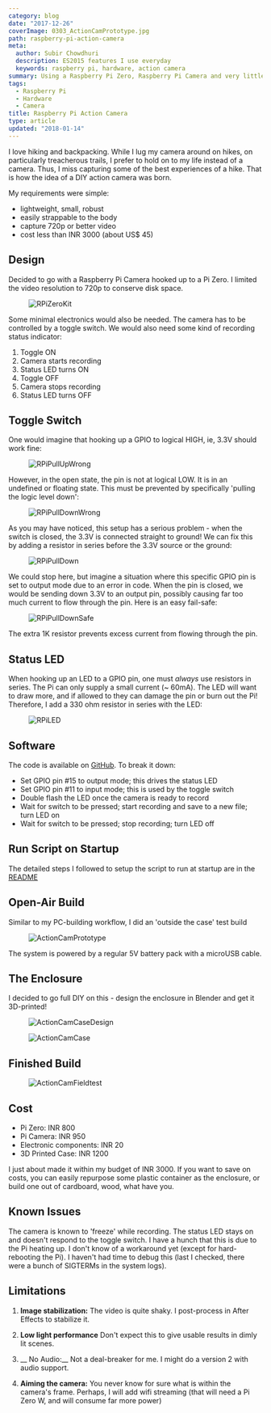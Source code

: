 ```yaml
---
category: blog
date: "2017-12-26"
coverImage: 0303_ActionCamPrototype.jpg
path: raspberry-pi-action-camera
meta:
  author: Subir Chowdhuri
  description: ES2015 features I use everyday
  keywords: raspberry pi, hardware, action camera
summary: Using a Raspberry Pi Zero, Raspberry Pi Camera and very little circuitry, I built a "Poor Man's Action Camera", which can capture 720p (or better) videos.
tags:
  - Raspberry Pi
  - Hardware
  - Camera
title: Raspberry Pi Action Camera
type: article
updated: "2018-01-14"
---
```


I love hiking and backpacking. While I lug my camera around on hikes, on particularly treacherous trails, I prefer to hold on to my life instead of a camera. Thus, I miss capturing some of the best experiences of a hike. That is how the idea of a DIY action camera was born.

My requirements were simple:

- lightweight, small, robust
- easily strappable to the body
- capture 720p or better video
- cost less than INR 3000 (about US$ 45)


## Design

Decided to go with a Raspberry Pi Camera hooked up to a Pi Zero. I limited the video resolution to 720p to conserve disk space.

<Figure>

![RPiZeroKit](PiZeroKit.jpg)

</Figure>

Some minimal electronics would also be needed. The camera has to be controlled by a toggle switch. We would also need some kind of recording status indicator:

1. Toggle ON
2. Camera starts recording
3. Status LED turns ON
4. Toggle OFF
5. Camera stops recording
6. Status LED turns OFF


## Toggle Switch

One would imagine that hooking up a GPIO to logical HIGH, ie, 3.3V should work fine:

<Figure>

![RPiPullUpWrong](PullUp_Wrong.png)

</Figure>

However, in the open state, the pin is not at logical LOW. It is in an undefined or floating state. This must be prevented by specifically 'pulling the logic level down':

<Figure>

![RPiPullDownWrong](PullDown_Wrong.png)

</Figure>

As you may have noticed, this setup has a serious problem - when the switch is closed, the 3.3V is connected straight to ground! We can fix this by adding a resistor in series before the 3.3V source or the ground:

<Figure>

![RPiPullDown](PullDown.png)

</Figure>

We could stop here, but imagine a situation where this specific GPIO pin is set to output mode due to an error in code. When the pin is closed, we would be sending down 3.3V to an output pin, possibly causing far too much current to flow through the pin. Here is an easy fail-safe:

<Figure>

![RPiPullDownSafe](PullDownWithSafety.png)

</Figure>

The extra 1K resistor prevents excess current from flowing through the pin.

## Status LED

When hooking up an LED to a GPIO pin, one must _always_ use resistors in series. The Pi can only supply a small current (~ 60mA). The LED will want to draw more, and if allowed to they can damage the pin or burn out the Pi! Therefore, I add a 330 ohm resistor in series with the LED:

<Figure>

![RPiLED](LED.png)

</Figure>

## Software

The code is available on [GitHub](https://github.com/schowdhuri/axn-cam/).
To break it down:

- Set GPIO pin #15 to output mode; this drives the status LED
- Set GPIO pin #11 to input mode; this is used by the toggle switch
- Double flash the LED once the camera is ready to record
- Wait for switch to be pressed; start recording and save to a new file; turn LED on
- Wait for switch to be pressed; stop recording; turn LED off


## Run Script on Startup

The detailed steps I followed to setup the script to run at startup are in the [README](https://github.com/schowdhuri/axn-cam/)

## Open-Air Build

Similar to my PC-building workflow, I did an 'outside the case' test build

<Figure>

![ActionCamPrototype](0303_ActionCamPrototype.jpg)

</Figure>

The system is powered by a regular 5V battery pack with a microUSB cable.

## The Enclosure

I decided to go full DIY on this - design the enclosure in Blender and get it 3D-printed!

<Figure>

![ActionCamCaseDesign](0301_CaseDesign.jpg)

</Figure>

<Figure>

![ActionCamCase](0302_PrintedCase.jpg)

</Figure>

## Finished Build

<Figure caption="That is me, on the first field test of the action camera - it is the little white box strapped to my chest">

![ActionCamFieldtest](CameraGear.jpg)

</Figure>


## Cost

- Pi Zero: INR 800
- Pi Camera: INR 950
- Electronic components: INR 20
- 3D Printed Case: INR 1200

I just about made it within my budget of INR 3000. If you want to save on costs, you can easily repurpose some plastic container as the enclosure, or build one out of cardboard, wood, what have you.


## Known Issues

The camera is known to 'freeze' while recording. The status LED stays on and doesn't respond to the toggle switch. I have a hunch that this is due to the Pi heating up. I don't know of a workaround yet (except for hard-rebooting the Pi). I haven't had time to debug this (last I checked, there were a bunch of SIGTERMs in the system logs).

## Limitations

1. __Image stabilization:__
The video is quite shaky. I post-process in After Effects to stabilize it.

2. __Low light performance__
Don't expect this to give usable results in dimly lit scenes.

3. __ No Audio:__
Not a deal-breaker for me. I might do a version 2 with audio support.

4. __Aiming the camera:__
You never know for sure what is within the camera's frame. Perhaps, I will add wifi streaming (that will need a Pi Zero W, and will consume far more power)
